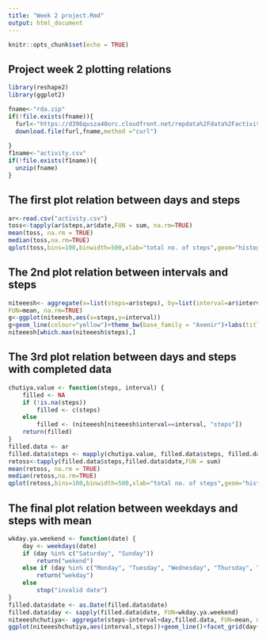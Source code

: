 ---
title: "Week 2 project.Rmd"
output: html_document
---

```{r setup, include=FALSE}
knitr::opts_chunk$set(echo = TRUE)
```

## Project week 2 plotting relations








```{r download, echo=TRUE}
library(reshape2)
library(ggplot2)

fname<-"rda.zip"
if(!file.exists(fname)){
  furl<-"https://d396qusza40orc.cloudfront.net/repdata%2Fdata%2Factivity.zip"
  download.file(furl,fname,method ="curl")
  
}
f1name<-"activity.csv"
if(!file.exists(f1name)){
  unzip(fname)
}
```
## The first plot relation between days and steps
```{r plot1, echo=TRUE}
ar<-read.csv("activity.csv")
toss<-tapply(ar$steps,ar$date,FUN = sum, na.rm=TRUE)
mean(toss, na.rm = TRUE)
median(toss,na.rm=TRUE)
qplot(toss,bins=100,binwidth=500,xlab="total no. of steps",geom="histogram",alpha=I(1/2),main = "Relation between steps each day")
```
## The 2nd plot relation between intervals and steps
```{r plot2, echo=TRUE}
niteeesh<- aggregate(x=list(steps=ar$steps), by=list(interval=ar$interval),
FUN=mean, na.rm=TRUE)
g<-ggplot(niteeesh,aes(x=steps,y=interval))
g+geom_line(colour="yellow")+theme_bw(base_family = "Avenir")+labs(title="Relation of Intervals With Steps")
niteeesh[which.max(niteeesh$steps),]
```
## The 3rd plot relation between days and steps with completed data
```{r plot3, echo=TRUE}
chutiya.value <- function(steps, interval) {
    filled <- NA
    if (!is.na(steps))
        filled <- c(steps)
    else
        filled <- (niteeesh[niteeesh$interval==interval, "steps"])
    return(filled)
}
filled.data <- ar
filled.data$steps <- mapply(chutiya.value, filled.data$steps, filled.data$interval)
retoss<-tapply(filled.data$steps,filled.data$date,FUN = sum)
mean(retoss, na.rm = TRUE)
median(retoss,na.rm=TRUE)
qplot(retoss,bins=100,binwidth=500,xlab="total no. of steps",geom="histogram",alpha=I(1/2),main = "Relation between steps each day with completed data")

```
## The final plot relation between weekdays and steps with mean
```{r plot4, echo=TRUE}
wkday.ya.weekend <- function(date) {
    day <- weekdays(date)
    if (day %in% c("Saturday", "Sunday"))
        return("wekend")
    else if (day %in% c("Monday", "Tuesday", "Wednesday", "Thursday", "Friday"))
        return("wekday")
    else
        stop("invalid date")
}
filled.data$date <- as.Date(filled.data$date)
filled.data$day <- sapply(filled.data$date, FUN=wkday.ya.weekend)
niteeeshchutiya<- aggregate(steps~interval+day,filled.data, FUN=mean, na.rm=TRUE)
ggplot(niteeeshchutiya,aes(interval,steps))+geom_line()+facet_grid(day~.)+xlab("intervals")+ylab("steps")
```
